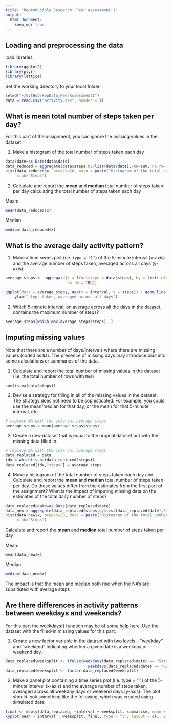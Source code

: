 ```yaml
---
title: "Reproducible Research: Peer Assessment 1"
output: 
  html_document:
    keep_md: true
---
```


## Loading and preprocessing the data

load libraries

```r
library(ggplot2)
library(plyr)
library(lattice)
```

Set the working directory to your local folder.

```r
setwd("~/GitHub/RepData_PeerAssessment1")
data = read.csv("activity.csv", header = T)
```

## What is mean total number of steps taken per day?

For this part of the assignment, you can ignore the missing values in
the dataset.

1) Make a histogram of the total number of steps taken each day

```r
data$date=as.Date(data$date)
data_reduced = aggregate(data$steps,by=list(data$date),FUN=sum, na.rm=TRUE)
hist(data_reduced$x, breaks=20, main = paste("Histogram of the total number of steps taken each day"), 
     xlab="Steps")
```

2) Calculate and report the **mean** and **median** total number of steps taken per day
calculating the total number of steps taken each day

Mean:
```r
mean(data_reduced$x)
```

Median:
```r
median(data_reduced$x)
```

## What is the average daily activity pattern?

1) Make a time series plot (i.e. `type = "l"`) of the 5-minute interval (x-axis) and the average number of steps taken, averaged across all days (y-axis)

```r
average_steps <- aggregate(x = list(steps = data$steps), by = list(interval = data$interval), FUN = mean, 
                           na.rm = TRUE)

ggplot(data = average_steps, aes(x = interval, y = steps)) + geom_line() + xlab("5-minute interval") + 
    ylab("steps taken, averaged across all days")

```

2) Which 5-minute interval, on average across all the days in the dataset, contains the maximum number of steps?

```r
average_steps[which.max(average_steps$steps), ]
```


## Imputing missing values

Note that there are a number of days/intervals where there are missing
values (coded as `NA`). The presence of missing days may introduce
bias into some calculations or summaries of the data.

1) Calculate and report the total number of missing values in the dataset (i.e. the total number of rows with `NA`s)

```r
sum(is.na(data$steps))
```

2) Devise a strategy for filling in all of the missing values in the dataset. The strategy does not need to be sophisticated. For example, you could use the mean/median for that day, or the mean for that 5-minute interval, etc.

```r
# replace NA with the interval average steps
average_steps = mean(average_steps$steps)
```

3) Create a new dataset that is equal to the original dataset but with the missing data filled in.

```r
# replace NA with the interval average steps
data_replaced = data
idx = which(is.na(data_replaced$steps))
data_replaced[idx,"steps"] = average_steps
```

4) Make a histogram of the total number of steps taken each day and Calculate and report the **mean** and **median** total number of steps taken per day. Do these values differ from the estimates from the first part of the assignment? What is the impact of imputing missing data on the estimates of the total daily number of steps?

```r
data_replaced$date=as.Date(data_replaced$date)
data_new = aggregate(data_replaced$steps,by=list(data_replaced$date),FUN=sum)
hist(data_new$x, breaks=20, main = paste("Histogram of the total number of steps taken each day"),
     xlab="Steps")
```

Calculate and report the **mean** and **median** total number of steps taken per day

Mean:
```r
mean(data_new$x)
```

Median:
```r
median(data_new$x)
```

The impact is that the mean and median both rise when the NA's are subsitiuted with average steps 


## Are there differences in activity patterns between weekdays and weekends?

For this part the weekdays() function may be of some help here. Use the dataset with the filled-in missing values for this part.

1) Create a new factor variable in the dataset with two levels -- "weekday" and "weekend" indicating whether a given date is a weekday or weekend day.

```r
data_replaced$weeksplit <- ifelse(weekdays(data_replaced$date) == "Saturday" | 
                                    weekdays(data_replaced$date) == "Sunday", "Weekend", "Weekday")
data_replaced$weeksplit <- factor(data_replaced$weeksplit)
```

2) Make a panel plot containing a time series plot (i.e. type = "l") of the 5-minute interval (x-axis) and the average number of steps taken, averaged across all weekday days or weekend days (y-axis). The plot should look something like the following, which was created using simulated data:

```r
final <- ddply(data_replaced, ~interval + weeksplit, summarise, mean = mean(steps))
xyplot(mean ~ interval | weeksplit, final, type = "l", layout = c(1, 2), xlab = "Interval", ylab = "Steps")
```

